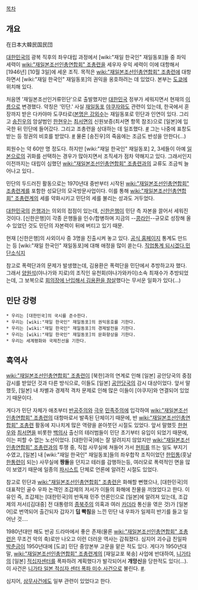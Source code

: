 [[목차]]

== 개요 ==
在日本大韓民国民団

[[대한민국]]의 광복 직후의 좌우대립 과정에서 [wiki:"재일 한국인" 재일동포]들 중 좌익 세력이 [[wiki:"재일본조선인총연합회" 조총련]]을 세우자 우익 세력이 이에 대항해서 [1946년] [10월 3일]에 세운 조직. 목적은 [[wiki:"재일본조선인총연합회" 조총련]]에 대항하면서 [wiki:"재일 한국인" 재일동포]의 권익을 옹호하려는 데 있었다. 본부는 [[도쿄]]에 위치해 있다. 

처음엔 '재일본조선인거류민단'으로 출발했지만 [[대한민국]] 정부가 세워지면서 현재의 [[이름]]으로 변경했다. 약칭은 '민단.' 사실 [[재일동포]] [[야쿠자]]와도 관련이 있는데, 한국에서 훈장까지 받은 다카야마 도쿠타로([http://www.sisapress.com/news/ㅒquickViewArticleView.html?idxno=36321 본명은 강외수]는 재일동포로 민단과 인연이 있다. 그리고 [[송진우]]의 암살범인 [[한현우]]는 [[최서면]]의 신원보증(최서면 항목 참조)으로 [일본]에 입국한 뒤 민단에 들어갔다. 그리고 조총련을 상대하는 데 일조했다. [http://dna.naver.com/viewer/index.nhn?articleId=1993022200209222006&edtNo=1&printCount=1&publishDate=1993-02-22&officeId=00020&pageNo=22&printNo=22093&publishType=00020 #] 그는 나중에 표창도 받는 등 정권의 비호를 받았다. [http://dna.naver.com/viewer/index.nhn?articleId=1993022200329102003&edtNo=15&printCount=1&publishDate=1993-02-22&officeId=00032&pageNo=2&printNo=14680&publishType=00010 #] 물론 [송진우]의 죽음에는 조금도 반성을 안한다(...)

회원수는 약 60만 명 정도다. 하지만 [wiki:"재일 한국인" 재일동포] 2, 3세들이 아예 [[일본]]으로의 귀화를 선택하는 경우가 많아지면서 조직세가 점차 약해지고 있다. 그래서인지 이전까지는 대립이 심했던 [[wiki:"재일본조선인총연합회" 조총련]]과의 교류도 조금씩 늘어나고 있다..

민단의 두드러진 활동으로는 1970년대 중반부터 시작된 [[wiki:"재일본조선인총연합회" 조총련]]계를 포함한 성묘단의 모국방문사업이다. 이를 통해 [[wiki:"재일본조선인총연합회" 조총련]]계의 세를 약화시키고 민단의 세를 불리는 성과도 거두었다.

[[대한민국]]의 [[은행]]과는 의외의 접점이 있는데, [[신한은행]]이 민단 측 자본을 끌어서 세워진 것이다. [신한은행]이 각종 은행들을 인수/합병하며 지금의 --[[콩라인]]--규모로 성장해 올 수 있었던 것도 민단의 자본력이 뒤에 버티고 있기 때문.

현재 [신한은행]의 사외이사 중 3명을 진출시켜 놓고 있다. [http://www.mindan.org/kr/ 공식 홈페이지] 통계도 만드는 등 [wiki:"재일 한국인" 재일동포]에 대해 애정을 많이 쏟는다. [http://www.mindan.org/kr/shokai07.htm#3 직업통계 되시겠다.][http://www.mindan.org//index.php 민단소식지]

참고로 폭력단과의 문제가 발생했는데, 김용환은 폭력단을 민단에서 추방하고자 했다. 그래서 [[양원석]](야나가와 지로)의 조직인 유천회(야나가와카이)소속 최재수가 추방되었는데, 그 보복으로 [http://dna.naver.com/viewer/index.nhn?articleId=1968111400329203017&edtNo=2&printCount=1&publishDate=1968-11-14&officeId=00032&pageNo=3&printNo=7110&publishType=00020 회의장에 난입해서 김용환을 참살]했다는 무서운 일화가 있다(...)

== 민단 강령 ==
 * 우리는 [대한민국]의 국시를 준수한다.
 * 우리는 [wiki:"재일 한국인" 재일동포]의 권익옹호를 기한다.
 * 우리는 [wiki:"재일 한국인" 재일동포]의 경제발전을 기한다.
 * 우리는 [wiki:"재일 한국인" 재일동포]의 문화향상을 기한다.
 * 우리는 세계평화와 국제친선을 기한다.

== 흑역사 ==
[[wiki:"재일본조선인총연합회" 조총련]]이 [북한]과의 연계로 인해 [일본] 공안당국의 중점 감시를 받았던 것과 다른 방식으로, 이들도 [일본] [[공안]]당국의 감시 대상이었다. 앞서 말했듯, [일본] 내 차별과 경제적 격차 문제로 인해 많은 이들이 [야쿠자]와 연결되어 있었기 때문이다. 

게다가 민단 자체가 애초부터 [[반공주의]]와 [[극우]] [[민족주의]]에 입각하여 [[wiki:"재일본조선인총연합회" 조총련]]의 대항마로서 발족된 단체이기 때문에, 반 [[wiki:"재일본조선인총연합회" 조총련]] 활동에 지나치게 많은 역량을 쏟아붓던 시절도 있었다. 앞서 말했듯 [[한현우]]와 [[최서면]]을 비롯한 [[백의사]] 출신의 테러범들이 민단 초기부터 유입이 되었기 때문에, 이는 피할 수 없는 노선이었다. [대한민국]에는 잘 알려지지 않았지만 [[wiki:"재일본조선인총연합회" 조총련]]과의 투쟁 중, 직접 사무실에 쳐들어 가서 [[현피]]를 뜨는 일도 부지기수였고, [일본] 내 [wiki:"재일 한국인" 재일동포]들의 좌우합작 조직이었던 [[한민통]](훗날 [[한통련]]이 되는) 사무실에 '''짱돌'''을 던지고 테러를 감행하는등, 여러모로 폭력적인 면을 많이 보였기 때문에 일종의 [[파시스트]] 단체로 언론에 알려진 시절도 있었다. 

참고로 민단과 [[wiki:"재일본조선인총연합회" 조총련]]은 화해할 뻔했으나, [대한민국]의 대표적인 골수 우파 논객인 조갑제의 저서가 이들의 화해에 찬물을 끼얹었다고 한다. 이유인 즉, 조갑제는 [대한민국]의 반독재 민주 언론인으로 [일본]에 알려져 있는데, 조갑제의 저서([김대중] 전 대통령의 [[종북주의]] 의혹과 여러 [[카더라]] 통신을 엮은 것)가 [일본어]로 번역되어 출간되자 갑자기 '''딥 빡침'''을 느낀 민단 내 우파가 일제히 반기를 들고 일어난 것....

1980년대만 해도 반공 드라마에서 좋은 존재(물론 [[wiki:"재일본조선인총연합회" 조총련]]은 무조건 악의 축)로만 나오고 이런 더러운 역사는 감춰졌다. 심지어 괴수급 친일파 [[박춘금]]이 1950년대에 [도쿄] 민단 중앙본부 고문을 맡은 적도 있다. 게다가 1950년대 말, [[wiki:"재일본조선인총연합회" 조총련]]계의 [재일교포 북송] 사업에 반대하여, [[니가타]]의 [일본] [[적십자]]센터를 폭파하려 계획했다가 발각되어서 '''개망신'''을 당한적도 있다(...). 이 사건은 [[니가타 일본 적십자 센터 폭파 미수 사건]]으로 불린다. [http://ko.wikipedia.org/wiki/%EB%8B%88%EA%B0%80%ED%83%80_%EC%9D%BC%EB%B3%B8_%EC%A0%81%EC%8B%AD%EC%9E%90_%EC%84%BC%ED%84%B0_%ED%8F%AD%ED%8C%8C_%EB%AF%B8%EC%88%98_%EC%82%AC%EA%B1%B4 #].

심지어, [[삼무사건]]에도 일부 관련이 있었다고 한다.
